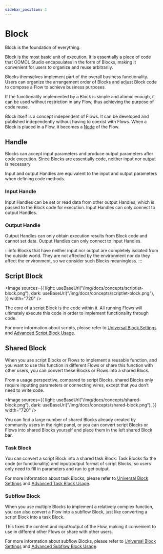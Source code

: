 ```yaml
---
sidebar_position: 3
---
```



# Block

Block is the foundation of everything.

Block is the most basic unit of execution. It is essentially a piece of code that OOMOL Studio encapsulates in the form of Blocks, making it convenient for users to organize and reuse arbitrarily.

Blocks themselves implement part of the overall business functionality. Users can organize the arrangement order of Blocks and adjust Block code to compose a Flow to achieve business purposes.

If the functionality implemented by a Block is simple and atomic enough, it can be used without restriction in any Flow, thus achieving the purpose of code reuse.

Block itself is a concept independent of Flows. It can be developed and published independently without having to coexist with Flows. When a Block is placed in a Flow, it becomes a [Node](/docs/concepts/node) of the Flow.

## Handle

Blocks can accept input parameters and produce output parameters after code execution. Since Blocks are essentially code, neither input nor output is necessary.

Input and output Handles are equivalent to the input and output parameters when defining code methods.

### Input Handle

Input Handles can be set or read data from other output Handles, which is passed to the Block code for execution. Input Handles can only connect to output Handles.

### Output Handle

Output Handles can only obtain execution results from Block code and cannot set data. Output Handles can only connect to input Handles.

:::info
Blocks that have neither input nor output are completely isolated from the outside world. They are not affected by the environment nor do they affect the environment, so we consider such Blocks meaningless.
:::

## Script Block

<Image
  sources={{
    light: useBaseUrl("/img/docs/concepts/scriptlet-block.png"),
    dark: useBaseUrl("/img/docs/concepts/scriptlet-block.png"),
  }}
  width="720"
/>

The core of a script Block is the code within it. All running Flows will ultimately execute this code in order to implement functionality through code.

For more information about scripts, please refer to [Universal Block Settings](/docs/advanced-guide/universal-block-settings) and [Advanced Script Block Usage](/docs/advanced-guide/advanced-scriptlet-block).

## Shared Block

When you use script Blocks or Flows to implement a reusable function, and you want to use this function in different Flows or share this function with other users, you can convert these Blocks or Flows into a shared Block.

From a usage perspective, compared to script Blocks, shared Blocks only require inputting parameters or connecting wires, except that you don't need to write code.

<Image
  sources={{
    light: useBaseUrl("/img/docs/concepts/shared-block.png"),
    dark: useBaseUrl("/img/docs/concepts/shared-block.png"),
  }}
  width="720"
/>

You can find a large number of shared Blocks already created by community users in the right panel, or you can convert script Blocks or Flows into shared Blocks yourself and place them in the left shared Block bar.

### Task Block

You can convert a script Block into a shared task Block. Task Blocks fix the code (or functionality) and input/output format of script Blocks, so users only need to fill in parameters and run to get output.

For more information about task Blocks, please refer to [Universal Block Settings](/docs/advanced-guide/universal-block-settings) and [Advanced Task Block Usage](/docs/advanced-guide/advanced-task-block).

### Subflow Block

When you use multiple Blocks to implement a relatively complex function, you can also convert a Flow into a subflow Block, just like converting a script Block into a task Block.

This fixes the content and input/output of the Flow, making it convenient to use in different other Flows or share with other users.

For more information about subflow Blocks, please refer to [Universal Block Settings](/docs/advanced-guide/universal-block-settings) and [Advanced Subflow Block Usage](/docs/advanced-guide/advanced-subflow-block).
